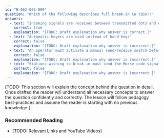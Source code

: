 ```yaml
---
id: "B-002-005-009"
question: "Which of the following describes full break-in CW (QSK)?"
answers:
  - text: "Incoming signals are received between transmitted dots and dashes"
    correct: true
    explanation: "[TODO: Draft explanation why answer is correct.]"
  - text: "Automatic keyers are used instead of hand keys"
    correct: false
    explanation: "[TODO: Draft explanation why answer is incorrect.]"
  - text: "An operator must activate a manual send/receive switch before and after every transmission"
    correct: false
    explanation: "[TODO: Draft explanation why answer is incorrect.]"
  - text: "Stations wishing to break in must send the Morse code signal \"BK\""
    correct: false
    explanation: "[TODO: Draft explanation why answer is incorrect.]"
---
```


[TODO: This section will explain the concept behind the question in detail. Once drafted the reader will understand all necessary concepts to answer the question confidently and correctly. The lesson will follow pedagogy best-practices and assume the reader is starting with no previous knowledge.]

### Recommended Reading

- [TODO: Relevant Links and YouTube Videos]
